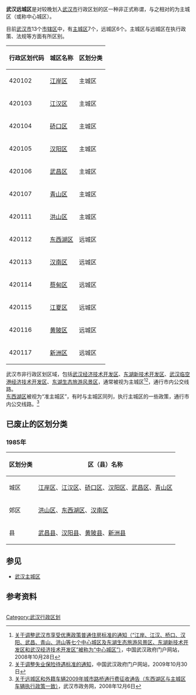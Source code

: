 '''武汉远城区'''是对较晚划入[[武汉市|武汉市]]行政区划的区一种非正式称谓，与之相对的为主城区（或称中心城区）。

目前[[武汉市|武汉市]]13个[[市辖区|市辖区]]中，有[[武汉主城区|主城区]]7个，远城区6个。主城区与远城区在执行政策、法规等方面有所区别。

{| class="wikitable"
|-
! 行政区划代码 !! 城区名称 !! 区划分类
|-
| 420102 || [[江岸区|江岸区]] || 主城区
|-
| 420103 || [[江汉区|江汉区]] || 主城区
|-
| 420104 || [[硚口区|硚口区]] || 主城区
|-
| 420105 || [[汉阳区|汉阳区]] || 主城区
|-
| 420106 || [[武昌区|武昌区]] || 主城区
|-
| 420107 || [[青山区_(武汉市)|青山区]] || 主城区
|-
| 420111 || [[洪山区|洪山区]] || 主城区
|-
| 420112 || [[东西湖区|东西湖区]] || 远城区
|-
| 420113 || [[汉南区|汉南区]] || 远城区
|-
| 420114 || [[蔡甸区|蔡甸区]] || 远城区
|-
| 420115 || [[江夏区|江夏区]] || 远城区
|-
| 420116 || [[黄陂区|黄陂区]] || 远城区
|-
| 420117 || [[新洲区|新洲区]] || 远城区
|}
武汉市非行政区划区域，包括[[武汉经济技术开发区|武汉经济技术开发区]]、[[东湖新技术开发区|东湖新技术开发区]]、[[武汉临空港经济技术开发区|武汉临空港经济技术开发区]]、[[东湖生态旅游风景区|东湖生态旅游风景区]]，通常被视为主城区<ref>[http://www.wuhan.gov.cn/cms/publish/wuhan/2008-11/21/1200811211614510001.html 关于调整武汉市享受优惠政策普通住房标准的通知（“江岸、江汉、桥口、汉阳、武昌、青山、洪山等七个中心城区及东湖生态旅游风景区、东湖新技术开发区和武汉经济技术开发区”被称为“中心城区”）]{{dead link|date=2018年3月 |bot=InternetArchiveBot |fix-attempted=yes }}，中国武汉政府门户网站，2008年10月28日</ref><ref>[http://www.wuhan.gov.cn/cms/publish/wuhan/2009-11/13/1200910301130131030.html 关于调整失业保险待遇标准的通知]{{dead link|date=2018年3月 |bot=InternetArchiveBot |fix-attempted=yes }}，中国武汉政府门户网站，2009年10月30日</ref>，通行市内公交线路。<br />

[[东西湖区|东西湖区]]被视为“准主城区”，有时与主城区同列，执行主城区的一些政策，通行市内公交线路。<ref>[http://www.wuhan.gov.cn/cms/publish/wuhan/2008-12/16/1200812160917210254.html 关于远城区和外籍车辆2009年城市路桥通行费征收通告（东西湖区与主城区车辆执行政策一致）]{{dead link|date=2018年3月 |bot=InternetArchiveBot |fix-attempted=yes }}，武汉市政务网，2008年12月6日</ref>
<br />

== 已废止的区划分类 ==
===1985年===
{| class="wikitable"
|-
! 区划分类 !! 区（县）名称
|-
| 城区 || [[江岸区|江岸区]]、[[江汉区|江汉区]]、[[硚口区|硚口区]]、[[汉阳区|汉阳区]]、[[武昌区|武昌区]]、[[青山区_(武汉市)|青山区]]
|-
| 郊区 || [[洪山区|洪山区]]、[[东西湖区|东西湖区]]、[[汉南区|汉南区]]
|-
| 县 || [[江夏区|武昌县]]、[[蔡甸区|汉阳县]]、[[黄陂区|黄陂县]]、[[新洲区|新洲县]]
|}

== 参见 ==
* [[武汉主城区|武汉主城区]]

==参考资料==
<div style="font-size: small; -moz-column-count:2; column-count:2;">
<references />
</div>

{{湖北行政区划}}
[[Category:武汉行政区划|Category:武汉行政区划]]